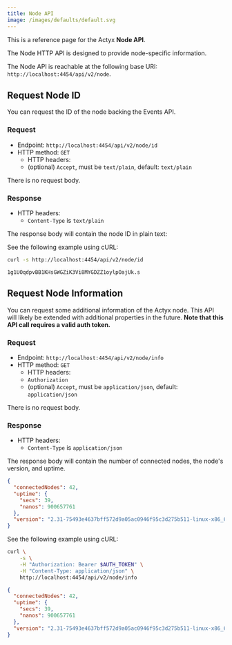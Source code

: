 ```yaml
---
title: Node API
image: /images/defaults/default.svg
---
```


This is a reference page for the Actyx **Node API**.

The Node HTTP API is designed to provide node-specific information.

The Node API is reachable at the following base URI: `http://localhost:4454/api/v2/node`.

## Request Node ID

You can request the ID of the node backing the Events API.

### Request

- Endpoint: `http://localhost:4454/api/v2/node/id`
- HTTP method: `GET`
  - HTTP headers:
  - (optional) `Accept`, must be `text/plain`, default: `text/plain`

There is no request body.

### Response

- HTTP headers:
  - `Content-Type` is `text/plain`

The response body will contain the node ID in plain text:

See the following example using cURL:

```bash title="Example node ID request"
curl -s http://localhost:4454/api/v2/node/id
```

```text title="Example node ID response"
1g1UOqdpvBB1KHsGWGZiK3Vi8MYGDZZ1oylpOajUk.s
```


## Request Node Information

You can request some additional information of the Actyx node.
This API will likely be extended with additional properties in the future.
**Note that this API call requires a valid auth token.**

### Request

- Endpoint: `http://localhost:4454/api/v2/node/info`
- HTTP method: `GET`
  - HTTP headers:
  - `Authorization`
  - (optional) `Accept`, must be `application/json`, default: `application/json`

There is no request body.

### Response

- HTTP headers:
  - `Content-Type` is `application/json`

The response body will contain the number of connected nodes, the
node's version, and uptime.

```json
{
  "connectedNodes": 42,
  "uptime": {
    "secs": 39,
    "nanos": 900657761
  },
  "version": "2.31-75493e4637bff572d9a05ac0946f95c3d275b511-linux-x86_64-release"
}
```

See the following example using cURL:

```bash title="Example node info request"
curl \
    -s \
    -H "Authorization: Bearer $AUTH_TOKEN" \
    -H "Content-Type: application/json" \
    http://localhost:4454/api/v2/node/info
```

```json title="Example node info response"
{
  "connectedNodes": 42,
  "uptime": {
    "secs": 39,
    "nanos": 900657761
  },
  "version": "2.31-75493e4637bff572d9a05ac0946f95c3d275b511-linux-x86_64-release"
}
```
